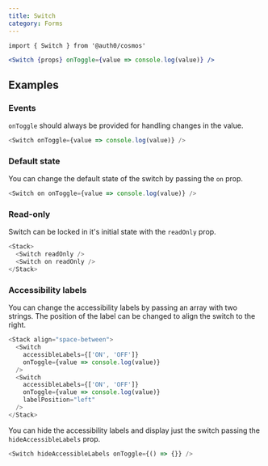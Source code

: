 ```yaml
---
title: Switch
category: Forms
---
```


`import { Switch } from '@auth0/cosmos'`

```jsx
<Switch {props} onToggle={value => console.log(value)} />
```

## Examples

### Events

`onToggle` should always be provided for handling changes in the value.

```js
<Switch onToggle={value => console.log(value)} />
```

### Default state

You can change the default state of the switch by passing the `on` prop.

```js
<Switch on onToggle={value => console.log(value)} />
```

### Read-only

Switch can be locked in it's initial state with the `readOnly` prop.

```js
<Stack>
  <Switch readOnly />
  <Switch on readOnly />
</Stack>
```

### Accessibility labels

You can change the accessibility labels by passing an array with two strings. The position of the label can be changed to align the switch to the right.

```js
<Stack align="space-between">
  <Switch
    accessibleLabels={['ON', 'OFF']}
    onToggle={value => console.log(value)}
  />
  <Switch
    accessibleLabels={['ON', 'OFF']}
    onToggle={value => console.log(value)}
    labelPosition="left"
  />
</Stack>
```

You can hide the accessibility labels and display just the switch passing the `hideAccessibleLabels` prop.

```js
<Switch hideAccessibleLabels onToggle={() => {}} />
```

